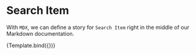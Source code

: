 <!--- index.stories.mdx -->
<!--- Test creating custom docs for component -->



<Meta title="Components/SearchItem" component={SearchItem} />

# Search Item

With `MDX`, we can define a story for `Search Item` right in the middle of our
Markdown documentation.


<Canvas>
	<Story
		name="default"
		args={{
			label: "default story",
			id: "https://id.com/1",
		}}
	>
		{Template.bind({})}
	</Story>
</Canvas>
